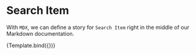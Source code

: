 <!--- index.stories.mdx -->
<!--- Test creating custom docs for component -->



<Meta title="Components/SearchItem" component={SearchItem} />

# Search Item

With `MDX`, we can define a story for `Search Item` right in the middle of our
Markdown documentation.


<Canvas>
	<Story
		name="default"
		args={{
			label: "default story",
			id: "https://id.com/1",
		}}
	>
		{Template.bind({})}
	</Story>
</Canvas>
